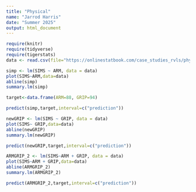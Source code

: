 ```yaml
---
title: "Physical"
name: "Jarrod Harris"
date: "Summer 2025"
output: html_document
---
```


```r
require(knitr)
require(tidyverse)
require(tigerstats)
data <- read.csv(file="https://onlinestatbook.com/case_studies_rvls/physical_strength/data.txt", sep="", header=TRUE)
```


```r
simp <- lm(SIMS ~ ARM, data = data)
plot(SIMS~ARM,data=data)
abline(simp)
summary.lm(simp)
```
```r
target<-data.frame(ARM=88, GRIP=94)
```
 
```r
predict(simp,target,interval=c("prediction"))
```

```r
newGRIP <- lm(SIMS ~ GRIP, data = data)
plot(SIMS~ GRIP,data=data)
abline(newGRIP)
summary.lm(newGRIP)
```

```r
predict(newGRIP,target,interval=c("prediction"))
```

```r
ARMGRIP_2 <- lm(SIMS~ARM + GRIP, data = data)
plot(SIMS~ARM + GRIP,data=data)
abline(ARMGRIP_2)
summary.lm(ARMGRIP_2)
```

```r
predict(ARMGRIP_2,target,interval=c("prediction"))
```

